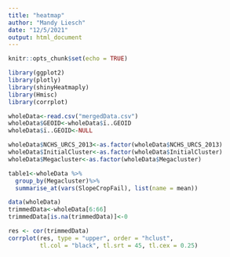 ```yaml
---
title: "heatmap"
author: "Mandy Liesch"
date: "12/5/2021"
output: html_document
---
```


```r
knitr::opts_chunk$set(echo = TRUE)
```

```r
library(ggplot2)
library(plotly)
library(shinyHeatmaply)
library(Hmisc)
library(corrplot)
```

```r
wholeData<-read.csv("mergedData.csv")
wholeData$GEOID<-wholeData$ï..GEOID
wholeData$ï..GEOID<-NULL

wholeData$NCHS_URCS_2013<-as.factor(wholeData$NCHS_URCS_2013)
wholeData$InitialCluster<-as.factor(wholeData$InitialCluster)
wholeData$Megacluster<-as.factor(wholeData$Megacluster)
```

```r
table1<-wholeData %>%
  group_by(Megacluster)%>%
  summarise_at(vars(SlopeCropFail), list(name = mean))
```


```r
data(wholeData)
trimmedData<-wholeData[6:66]
trimmedData[is.na(trimmedData)]<-0

res <- cor(trimmedData)
corrplot(res, type = "upper", order = "hclust", 
         tl.col = "black", tl.srt = 45, tl.cex = 0.25)
```
